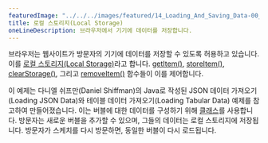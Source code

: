 ```yaml
---
featuredImage: "../../../images/featured/14_Loading_And_Saving_Data-00_Local_Storage-thumbnail.png"
title: 로컬 스토리지(Local Storage)
oneLineDescription: 브라우저에서 기기에 데이터를 저장합니다.
---
```


브라우저는 웹사이트가 방문자의 기기에 데이터를 저장할 수 있도록 허용하고 있습니다. 
이를 <a href="https://developer.mozilla.org/en-US/docs/Web/API/Window/localStorage" target="_blank">로컬 스토리지(Local Storage)</a>라고 합니다.
<a href="https://p5js.org/reference/#/p5/getItem" target="_blank">getItem()</a>, 
<a href="https://p5js.org/reference/#/p5/storeItem" target="_blank">storeItem()</a>, 
<a href="https://p5js.org/reference/#/p5/clearStorage" target="_blank">clearStorage()</a>, 
그리고 <a href="https://p5js.org/reference/#/p5/removeItem" target="_blank">removeItem()</a> 함수들이 이를 제어합니다.

이 예제는 다니엘 쉬프만(Daniel Shiffman)의 Java로 작성된 
JSON 데이터 가져오기(Loading JSON Data)와 테이블 데이터 가져오기(Loading Tabular Data) 예제를 참고하여 만들어졌습니다.
이는 버블에 대한 데이터를 구성하기 위해 
<a href="https://p5js.org/reference/#/p5/class" target="_blank">클래스</a>를 사용합니다. 
방문자는 새로운 버블을 추가할 수 있으며, 그들의 데이터는 로컬 스토리지에 저장됩니다.
방문자가 스케치를 다시 방문하면, 동일한 버블이 다시 로드됩니다.